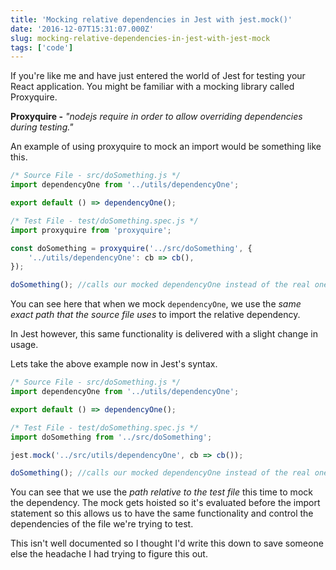 ```yaml
---
title: 'Mocking relative dependencies in Jest with jest.mock()'
date: '2016-12-07T15:31:07.000Z'
slug: mocking-relative-dependencies-in-jest-with-jest-mock
tags: ['code']
---
```


If you're like me and have just entered the world of Jest for testing your React application. You might be familiar with a mocking library called Proxyquire.

**Proxyquire -** _"nodejs require in order to allow overriding dependencies during testing."_



An example of using proxyquire to mock an import would be something like this.

```javascript
/* Source File - src/doSomething.js */
import dependencyOne from '../utils/dependencyOne';

export default () => dependencyOne();

/* Test File - test/doSomething.spec.js */
import proxyquire from 'proxyquire';

const doSomething = proxyquire('../src/doSomething', {
    '../utils/dependencyOne': cb => cb(),
});

doSomething(); //calls our mocked dependencyOne instead of the real one
```

You can see here that when we mock `dependencyOne`, we use the _same exact path that the source file uses_ to import the relative dependency.

In Jest however, this same functionality is delivered with a slight change in usage.

Lets take the above example now in Jest's syntax.

```javascript
/* Source File - src/doSomething.js */
import dependencyOne from '../utils/dependencyOne';

export default () => dependencyOne();

/* Test File - test/doSomething.spec.js */
import doSomething from '../src/doSomething';

jest.mock('../src/utils/dependencyOne', cb => cb());

doSomething(); //calls our mocked dependencyOne instead of the real one
```

You can see that we use the _path relative to the test file_ this time to mock the dependency. The mock gets hoisted so it's evaluated before the import statement so this allows us to have the same functionality and control the dependencies of the file we're trying to test.

This isn't well documented so I thought I'd write this down to save someone else the headache I had trying to figure this out.
